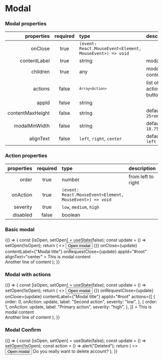 
<Meta title="Components/Modal" component={Modal} />

# Modal

### Modal properties

|       properties | required | type                                                                | description            |
| ---------------: | :------: | :------------------------------------------------------------------ | :--------------------- |
|          onClose |   true   | <code>(event: React.MouseEvent<Element, MouseEvent>) => void</code> |                        |
|     contentLabel |   true   | string                                                              | modal title            |
|         children |   true   | any                                                                 | modal content          |
|          actions |  false   | <code>`Array<Action>`</code>                                        | list of action buttons |
|            appId |  false   | string                                                              |                        |
| contentMaxHeight |  false   | string                                                              | default: `25rem`       |
|    modalMinWidth |  false   | string                                                              | default: `18.75rem`    |
|        alignText |  false   | <code>left</code>, <code>right</code>, <code>center</code>          | default: `left`        |

### Action properties

| properties | required | type                                                                | description        |
| ---------: | :------: | :------------------------------------------------------------------ | :----------------- |
|      order |   true   | number                                                              | from left to right |
|   onAction |   true   | <code>(event: React.MouseEvent<Element, MouseEvent>) => void</code> |                    |
|   severity |   true   | <code>low</code>, <code>medium</code>, <code>high</code>            |                    |
|   disabled |  false   | boolean                                                             |                    |

### Basic modal

<Preview>
  <Story name="basic modal">
    {() => {
      const [isOpen, setOpen] = useState(false);
      const update = () => setOpen(!isOpen);
      return (
        <>
          <Button onClick={update}>Open modal</Button>
          <Modal
            isOpen={isOpen}
            onAfterOpen={() => {}}
            onClose={update}
            contentLabel={"Modal title"}
            onRequestClose={update}
            appId="#root"
            alignText="center"
          >
            This is modal content
            <br />
            Another line of content
          </Modal>
        </>
      );
    }}
  </Story>
</Preview>

### Modal with actions

<Preview>
  <Story name="modal with actions">
    {() => {
      const [isOpen, setOpen] = useState(false);
      const update = () => setOpen(!isOpen);
      return (
        <>
          <Button onClick={update}>Open modal</Button>
          <Modal
            isOpen={isOpen}
            onAfterOpen={() => {}}
            onRequestClose={update}
            onClose={update}
            contentLabel={"Modal title"}
            appId="#root"
            actions={[
              {
                order: 0,
                onAction: update,
                label: "Second action",
                severity: "low",
              },
              {
                order: 1,
                onAction: update,
                label: "Primary action",
                severity: "high",
              },
            ]}
          >
            This is modal content
            <br />
            Another line of content
          </Modal>
        </>
      );
    }}
  </Story>
</Preview>

### Modal Confirm

<Preview>
  <Story name="confirm modal">
    {() => {
      const [isOpen, setOpen] = useState(false);
      const update = () => setOpen(!isOpen);
      const action = () => alert("Deleted");
      return (
        <>
          <Button onClick={update}>Open modal</Button>
          <ModalConfirm
            contentLabel="Account"
            isOpen={isOpen}
            confirm={action}
            onClose={update}
            actionLabel="Delete"
          >
            Do you really want to delete account?
          </ModalConfirm>
        </>
      );
    }}
  </Story>
</Preview>
